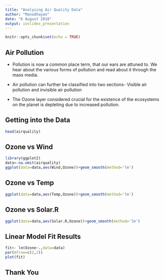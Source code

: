 ---
title: "Analysing Air Quality Data"
author: "Manodhayan"
date: "6 August 2018"
output: ioslides_presentation
---

```{r setup, include=FALSE}
knitr::opts_chunk$set(echo = TRUE)
```

## Air Pollution

- Pollution is now a common place term, that our ears are attuned to. We hear about the various forms of pollution and read about it through the mass media.

- Air pollution can further be classified into two sections- Visible air pollution and invisible air pollution

- The Ozone layer considered crucial for the existence of the ecosystems on the planet is depleting due to increased pollution.


## Getting into the Data

```{r cars, echo = TRUE}
head(airquality)
```

## Ozone vs Wind
```{r plot1}
library(ggplot2)
data<-na.omit(airquality)
ggplot(data=data,aes(Wind,Ozone))+geom_smooth(method='lm')
```

## Ozone vs Temp
```{r Temp}
ggplot(data=data,aes(Temp,Ozone))+geom_smooth(method='lm')
```

## Ozone vs Solar.R
```{r Solar}
ggplot(data=data,aes(Solar.R,Ozone))+geom_smooth(method='lm')
```

## Linear Model Fit Results

```{r final,echo=FALSE}
fit<- lm(Ozone~.,data=data)
par(mfrow=c(2,2))
plot(fit)
```

## Thank You
